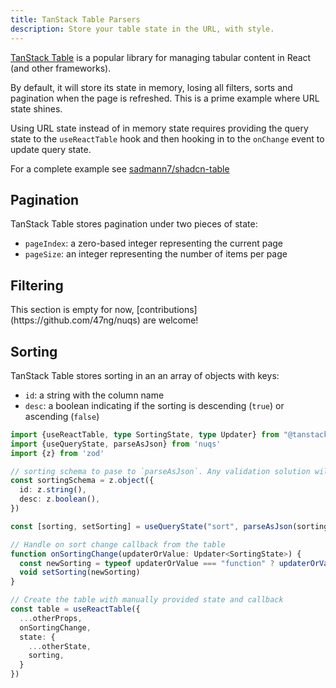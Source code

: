 ```yaml
---
title: TanStack Table Parsers
description: Store your table state in the URL, with style.
---
```



[TanStack Table](https://tanstack.com/table) is a popular library for managing
tabular content in React (and other frameworks).

By default, it will store its state in memory, losing all filters, sorts and
pagination when the page is refreshed. This is a prime example where URL state
shines.

Using URL state instead of in memory state requires providing the query state to
the `useReactTable` hook and then hooking in to the `onChange` event to update
query state.

For a complete
example see [sadmann7/shadcn-table](https://github.com/sadmann7/shadcn-table)

## Pagination

TanStack Table stores pagination under two pieces of state:

- `pageIndex`: a zero-based integer representing the current page
- `pageSize`: an integer representing the number of items per page

<Suspense>
  <TanStackTablePagination />
</Suspense>

## Filtering

<Callout>
  This section is empty for now, [contributions](https://github.com/47ng/nuqs) are welcome!
</Callout>

## Sorting

TanStack Table stores sorting in an an array of objects with keys:

- `id`: a string with the column name
- `desc`: a boolean indicating if the sorting is descending (`true`) or ascending (`false`)

```ts
import {useReactTable, type SortingState, type Updater} from "@tanstack/react-table"
import {useQueryState, parseAsJson} from 'nuqs'
import {z} from 'zod'

// sorting schema to pase to `parseAsJson`. Any validation solution will work
const sortingSchema = z.object({
  id: z.string(),
  desc: z.boolean(),
})

const [sorting, setSorting] = useQueryState("sort", parseAsJson(sortingSchema.parse))

// Handle on sort change callback from the table
function onSortingChange(updaterOrValue: Updater<SortingState>) {
  const newSorting = typeof updaterOrValue === "function" ? updaterOrValue(sorting) : updaterOrValue
  void setSorting(newSorting)
}

// Create the table with manually provided state and callback
const table = useReactTable({
  ...otherProps,
  onSortingChange,
  state: {
    ...otherState,
    sorting,
  }
})
```

<Suspense>
  <TanStackTableSorting />
</Suspense>
